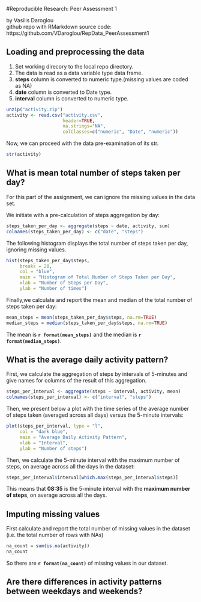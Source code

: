 #Reproducible Research: Peer Assessment 1

by Vasilis Daroglou  
github repo with RMarkdown source code:  
https://github.com/VDaroglou/RepData_PeerAssessment1  
  
  
## Loading and preprocessing the data
1.  Set working direcory to the local repo directory.
2.  The data is read as a data variable type data frame.  
3.  **steps** column is converted to numeric type.(missing values are coded as NA)  
4.  **date** column is converted to Date type.  
5.  **interval** column is converted to numeric type.  
```r
unzip("activity.zip")
activity <- read.csv("activity.csv",
                     header=TRUE,
                     na.strings="NA",
                     colClasses=c("numeric", "Date", "numeric"))
```
Now, we can proceed with the data pre-examination of its str.
```r
str(activity)
```
   
## What is mean total number of steps taken per day?
For this part of the assignment, we can ignore the missing values in the 
data set.

We initiate with a pre-calculation of steps aggregation by day:
```r
steps_taken_per_day <- aggregate(steps ~ date, activity, sum)
colnames(steps_taken_per_day) <- c("date", "steps")
```
  
The following histogram displays the total number of steps taken per day, 
ignoring missing values.
```r
hist(steps_taken_per_day$steps,
     breaks = 20,
     col = "blue",
     main = "Histogram of Total Number of Steps Taken per Day",
     xlab = "Number of Steps per Day",
     ylab = "Number of times")
```
  
Finally,we calculate and report the mean and median of the total number of steps
taken per day:  
```r
mean_steps = mean(steps_taken_per_day$steps, na.rm=TRUE)
median_steps = median(steps_taken_per_day$steps, na.rm=TRUE)
```

The mean is **`r format(mean_steps)`** and 
the median is **`r format(median_steps)`**.
  
## What is the average daily activity pattern?
First, we calculate the aggregation of steps by intervals of 5-minutes 
and give names for columns of the result of this aggregation.
```r
steps_per_interval <- aggregate(steps ~ interval, activity, mean)
colnames(steps_per_interval) <- c("interval", "steps")

```
  
Then, we present below a plot with the time series of the average number
of steps taken (averaged across all days) versus the 5-minute intervals:
```r
plot(steps_per_interval, type = "l", 
     col = "dark blue",
     main = "Average Daily Activity Pattern",
     xlab = "Interval",
     ylab = "Number of steps")
```
  
Then, we calculate the 5-minute interval with the maximum number of steps,
on average across all the days in the dataset:
```r
steps_per_interval$interval[which.max(steps_per_interval$steps)]
```
This means that **08:35** is the 5-minute interval with the **maximum number of steps**,
on average across all the days.
  
## Imputing missing values
First calculate and report the total number of missing values in the dataset
(i.e. the total number of rows with NAs)
```r
na_count = sum(is.na(activity))
na_count
```
So there are **`r format(na_count)`** of missing values in our dataset.
  
## Are there differences in activity patterns between weekdays and weekends?
  